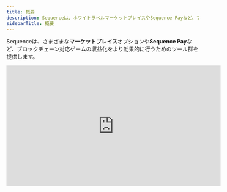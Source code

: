 ```yaml
---
title: 概要
description: Sequenceは、ホワイトラベルマーケットプレイスやSequence Payなど、ブロックチェーン対応ゲームを収益化するためのさまざまなオプションを提供しています。
sidebarTitle: 概要
---
```


Sequenceは、さまざまな**マーケットプレイス**オプションや**Sequence Pay**など、ブロックチェーン対応ゲームの収益化をより効果的に行うためのツール群を提供します。

<Frame>
  <iframe width="560" height="315" src="https://www.youtube.com/embed/iJvANERhppM?si=MD8Jkl2p6-oVJzaY" title="YouTube動画プレーヤー" frameBorder="0" allow="accelerometer; autoplay; clipboard-write; encrypted-media; gyroscope; picture-in-picture; web-share" referrerPolicy="strict-origin-when-cross-origin" allowFullScreen />
</Frame>

## Sequence Pay
Sequence Payは、マルチカレンシー決済、スワップ、オンランプ、トランザクション処理の複雑さを解消し、ブロックチェーンゲームやマーケットプレイス、ローンチパッドなどで活用できます。Web向けSDKでの効率的なUIフローや、Unity・Unreal SDKによるゲームエンジンとの直接統合、さらにSequence Smart Swaps用APIも提供します。
- [Smart Swap](/sdk/web/guides/smart-swaps)を使えば、プレイヤーのウォレット内の通貨を同一チェーン上の別通貨にSequenceでスワップできます。開発者はターゲット通貨を指定するだけで、SequenceがWeb SDKによるUIやフロー、[API](/api-references/infrastructure/overview)一式を含めてすべて処理します。Sequenceウォレットと組み合わせることで、最適な通貨の自動検出やトランザクションの自動バッチ処理が可能となり、UXが大幅に向上します。`approve`や`transfer`の個別トランザクションとはもうお別れです！
- [Sequence Checkout](/sdk/web/guides/checkout)を利用し、一次販売や二次販売のコントラクトでERC721またはERC1155トークンを以下の方法で購入できます：
  - ウォレット内の任意の暗号資産で購入で
  - 他のウォレットからSequenceウォレットへ資金を移動して購入で
  - 地域・チェーン・通貨ごとに最適なプロバイダーを自動判別し、クレジットカードやデビットカードで支払いで
  - ウォレット内の別の暗号資産を自動スワップして購入で
- [On-ramp](/sdk/web/guides/on-ramp)機能で、Transakなどのプロバイダーを利用し、[Unity](/sdk/unity/monetization/onboard-user-funds)、[Unreal](/sdk/unreal/onboard-user-funds)、[Web](/sdk/web/guides/on-ramp)でクレジットカードやデビットカードによる暗号資産購入を実現します。